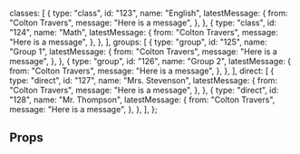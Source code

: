 
<Meta title="Messages Sidebar" component={MessagesSidebar} />

  classes: [
    {
      type: "class",
      id: "123",
      name: "English",
      latestMessage: {
        from: "Colton Travers",
        message: "Here is a message",
      },
    },
    {
      type: "class",
      id: "124",
      name: "Math",
      latestMessage: {
        from: "Colton Travers",
        message: "Here is a message",
      },
    },
  ],
  groups: [
    {
      type: "group",
      id: "125",
      name: "Group 1",
      latestMessage: {
        from: "Colton Travers",
        message: "Here is a message",
      },
    },
    {
      type: "group",
      id: "126",
      name: "Group 2",
      latestMessage: {
        from: "Colton Travers",
        message: "Here is a message",
      },
    },
  ],
  direct: [
    {
      type: "direct",
      id: "127",
      name: "Mrs. Stevenson",
      latestMessage: {
        from: "Colton Travers",
        message: "Here is a message",
      },
    },
    {
      type: "direct",
      id: "128",
      name: "Mr. Thompson",
      latestMessage: {
        from: "Colton Travers",
        message: "Here is a message",
      },
    },
  ],
};

<Canvas>
  <Story name="default">
    <MessagesSidebar groups={groups} selectedGroup="124" />
  </Story>
</Canvas>

## Props

<Props of={MessagesSidebar} />
